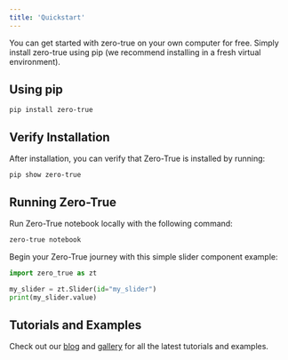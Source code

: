 ```yaml
---
title: 'Quickstart'
---
```


You can get started with zero-true on your own computer for free. Simply install zero-true using pip (we recommend installing in a fresh virtual environment).

## Using pip

```CLI
pip install zero-true
```

## Verify Installation

After installation, you can verify that Zero-True is installed by running:

```CLI
pip show zero-true
```


## Running Zero-True


Run Zero-True notebook locally with the following command:

```bash
zero-true notebook
```

Begin your Zero-True journey with this simple slider component example:

```python
import zero_true as zt

my_slider = zt.Slider(id="my_slider")
print(my_slider.value)
```

## Tutorials and Examples

Check out our [blog](https://medium.com/zero-true) and [gallery](https://www.zero-true.com/gallery) for all the latest tutorials and examples.